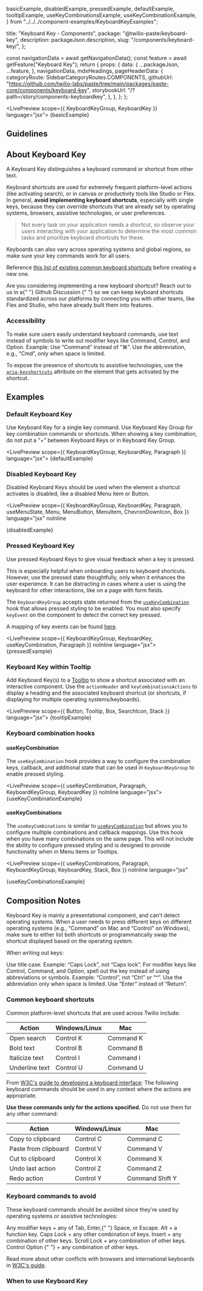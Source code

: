
  basicExample,
  disabledExample,
  pressedExample,
  defaultExample,
  tooltipExample,
  useKeyCombinationsExample,
  useKeyCombinationExample,
} from "../../../component-examples/KeyboardKeyExamples";

  title: "Keyboard Key - Components",
  package: "@twilio-paste/keyboard-key",
  description: packageJson.description,
  slug: "/components/keyboard-key/",
};


  const navigationData = await getNavigationData();
  const feature = await getFeature("Keyboard Key");
  return {
    props: {
      data: {
        ...packageJson,
        ...feature,
      },
      navigationData,
      mdxHeadings,
      pageHeaderData: {
        categoryRoute: SidebarCategoryRoutes.COMPONENTS,
        githubUrl: "https://github.com/twilio-labs/paste/tree/main/packages/paste-core/components/keyboard-key",
        storybookUrl: "/?path=/story/components-keyboardkey",
      },
    },
  };
};

<LivePreview scope={{ KeyboardKeyGroup, KeyboardKey }} language="jsx">
  {basicExample}
</LivePreview>

## Guidelines

## About Keyboard Key

A Keyboard Key distinguishes a keyboard command or shortcut from other text.

Keyboard shortcuts are used for extremely frequent platform-level actions (like activating search), or in canvas or productivity tools like Studio or Flex. In general, **avoid implementing keyboard shortcuts**, especially with single keys, because they can override shortcuts that are already set by operating systems, browsers, assistive technologies, or user preferences.

<Blockquote
  name="UI Copy: UX Guidelines for Command Names and Keyboard Shortcuts"
  source="Nielsen Norman Group"
  sourceUrl="https://www.nngroup.com/articles/ui-copy/#guidelines-for-command-shortcuts"
>
  Not every task on your application needs a shortcut, so observe your users interacting with your application to
  determine the most common tasks and prioritize keyboard shortcuts for these.
</Blockquote>

Keyboards can also vary across operating systems and global regions, so make sure your key commands work for all users.

Reference [this list of existing common keyboard shortcuts](#common-keyboard-shortcuts) before creating a new one.

<Box marginBottom="space60">
  <Callout variant="neutral">
    <CalloutHeading>Are you considering implementing a new keyboard shortcut?</CalloutHeading>
    <CalloutText>
      Reach out to us in a{" "}
      <Anchor
        href="https://github.com/twilio-labs/paste/discussions"
        showExternal={true}
        i18nExternalLinkLabel="Navigates to Paste Github Discussions"
      >
        Github Discussion
      </Anchor>{" "}
      so we can keep keyboard shortcuts standardized across our platforms by connecting you with other teams, like Flex
      and Studio, who have already built them into features.
    </CalloutText>
  </Callout>
</Box>

### Accessibility

To make sure users easily understand keyboard commands, use text instead of symbols to write out modifier keys like Command, Control, and Option. Example: Use “Command” instead of “⌘”. Use the abbreviation, e.g., “Cmd”, only when space is limited.

To expose the presence of shortcuts to assistive technologies, use the [`aria-keyshortcuts`](https://developer.mozilla.org/en-US/docs/Web/Accessibility/ARIA/Attributes/aria-keyshortcuts) attribute on the element that gets activated by the shortcut.

## Examples

### Default Keyboard Key

Use Keyboard Key for a single key command. Use Keyboard Key Group for key combination commands or shortcuts. When showing a key combination, do not put a “+” between Keyboard Keys or in Keyboard Key Group.

<LivePreview scope={{ KeyboardKeyGroup, KeyboardKey, Paragraph }} language="jsx">
  {defaultExample}
</LivePreview>

### Disabled Keyboard Key

Disabled Keyboard Keys should be used when the element a shortcut activates is disabled, like a disabled Menu item or Button.

<LivePreview
  scope={{ KeyboardKeyGroup, KeyboardKey, Paragraph, useMenuState, Menu, MenuButton, MenuItem, ChevronDownIcon, Box }}
  language="jsx"
  noInline
>
  {disabledExample}
</LivePreview>

### Pressed Keyboard Key

Use pressed Keyboard Keys to give visual feedback when a key is pressed.

This is especially helpful when onboarding users to keyboard shortcuts. However, use the pressed state thoughtfully, only when it enhances the user experience. It can be distracting in cases where a user is using the keyboard for other interactions, like on a page with form fields.

The `KeyboardKeyGroup` accepts state returned from the [`useKeyCombination`](#usekeycombination) hook that allows pressed styling to be enabled. You must also specify `keyEvent` on the component to detect the correct key pressed.

A mapping of key events can be found [here](https://www.freecodecamp.org/news/javascript-keycode-list-keypress-event-key-codes/).

<LivePreview scope={{ KeyboardKeyGroup, KeyboardKey, useKeyCombination, Paragraph }} noInline language="jsx">
  {pressedExample}
</LivePreview>

### Keyboard Key within Tooltip

Add Keyboard Key(s) to a [Tooltip](/components/tooltip) to show a shortcut associated with an interactive component. Use the `actionHeader` and `keyCombinationsActions` to display a heading and the associated keyboard shortcut (or shortcuts, if displaying for multiple operating systems/keyboards).

<LivePreview scope={{ Button, Tooltip, Box, SearchIcon, Stack }} language="jsx">
  {tooltipExample}
</LivePreview>

### Keyboard combination hooks

#### useKeyCombination

The `useKeyCombination` hook provides a way to configure the combination keys, callback, and additional state that can be used in `KeyboardKeyGroup` to enable pressed styling.

<LivePreview scope={{ useKeyCombination, Paragraph, KeyboardKeyGroup, KeyboardKey }} noInline language="jsx">
  {useKeyCombinationExample}
</LivePreview>

#### useKeyCombinations

The `useKeyCombinations` is similar to [`useKeyCombination`](#useKeyCombination) but allows you to configure multiple combinations and callback mappings. Use this hook when you have many combinations on the same page. This will not include the ability to configure pressed styling and is designed to provide functionality when in Menu items or Tooltips.

<LivePreview
  scope={{ useKeyCombinations, Paragraph, KeyboardKeyGroup, KeyboardKey, Stack, Box }}
  noInline
  language="jsx"
>
  {useKeyCombinationsExample}
</LivePreview>

## Composition Notes

Keyboard Key is mainly a presentational component, and can't detect operating systems. When a user needs to press different keys on different operating systems (e.g., “Command” on Mac and “Control” on Windows), make sure to either list both shortcuts or programmatically swap the shortcut displayed based on the operating system.

When writing out keys:

<List marginBottom="space60">
  <ListItem>Use title case. Example: “Caps Lock”, not “Caps lock”.</ListItem>
  <ListItem>
    For modifier keys like Control, Command, and Option, spell out the key instead of using abbreviations or symbols.
    Example: “Control”, not “Ctrl” or “^”. Use the abbreviation only when space is limited.
  </ListItem>
  <ListItem>Use “Enter” instead of “Return”.</ListItem>
</List>

### Common keyboard shortcuts

Common platform-level shortcuts that are used across Twilio include:

<Box marginBottom="space60">
  <Table>
    <THead>
      <Tr>
        <Th>Action</Th>
        <Th>Windows/Linux</Th>
        <Th>Mac</Th>
      </Tr>
    </THead>
    <TBody>
      <Tr>
        <Td>Open search</Td>
        <Td>
          <KeyboardKeyGroup>
            <KeyboardKey>Control</KeyboardKey>
            <KeyboardKey>K</KeyboardKey>
          </KeyboardKeyGroup>
        </Td>
        <Td>
          <KeyboardKeyGroup>
            <KeyboardKey>Command</KeyboardKey>
            <KeyboardKey>K</KeyboardKey>
          </KeyboardKeyGroup>
        </Td>
      </Tr>
      <Tr>
        <Td>Bold text</Td>
        <Td>
          <KeyboardKeyGroup>
            <KeyboardKey>Control</KeyboardKey>
            <KeyboardKey>B</KeyboardKey>
          </KeyboardKeyGroup>
        </Td>
        <Td>
          <KeyboardKeyGroup>
            <KeyboardKey>Command</KeyboardKey>
            <KeyboardKey>B</KeyboardKey>
          </KeyboardKeyGroup>
        </Td>
      </Tr>
      <Tr>
        <Td>Italicize text</Td>
        <Td>
          <KeyboardKeyGroup>
            <KeyboardKey>Control</KeyboardKey>
            <KeyboardKey>I</KeyboardKey>
          </KeyboardKeyGroup>
        </Td>
        <Td>
          <KeyboardKeyGroup>
            <KeyboardKey>Command</KeyboardKey>
            <KeyboardKey>I</KeyboardKey>
          </KeyboardKeyGroup>
        </Td>
      </Tr>
      <Tr>
        <Td>Underline text</Td>
        <Td>
          <KeyboardKeyGroup>
            <KeyboardKey>Control</KeyboardKey>
            <KeyboardKey>U</KeyboardKey>
          </KeyboardKeyGroup>
        </Td>
        <Td>
          <KeyboardKeyGroup>
            <KeyboardKey>Command</KeyboardKey>
            <KeyboardKey>U</KeyboardKey>
          </KeyboardKeyGroup>
        </Td>
      </Tr>
    </TBody>
  </Table>
</Box>

From [W3C's guide to developing a keyboard interface](https://www.w3.org/WAI/ARIA/apg/practices/keyboard-interface/#keyassignmentconventionsforcommonfunctions):
The following keyboard commands should be used in any context where the actions are appropriate.

**Use these commands only for the actions specified.** Do not use them for any other command:

<Box marginBottom="space60">
  <Table>
    <THead>
      <Tr>
        <Th>Action</Th>
        <Th>Windows/Linux</Th>
        <Th>Mac</Th>
      </Tr>
    </THead>
    <TBody>
      <Tr>
        <Td>Copy to clipboard</Td>
        <Td>
          <KeyboardKeyGroup>
            <KeyboardKey>Control</KeyboardKey>
            <KeyboardKey>C</KeyboardKey>
          </KeyboardKeyGroup>
        </Td>
        <Td>
          <KeyboardKeyGroup>
            <KeyboardKey>Command</KeyboardKey>
            <KeyboardKey>C</KeyboardKey>
          </KeyboardKeyGroup>
        </Td>
      </Tr>
      <Tr>
        <Td>Paste from clipboard</Td>
        <Td>
          <KeyboardKeyGroup>
            <KeyboardKey>Control</KeyboardKey>
            <KeyboardKey>V</KeyboardKey>
          </KeyboardKeyGroup>
        </Td>
        <Td>
          <KeyboardKeyGroup>
            <KeyboardKey>Command</KeyboardKey>
            <KeyboardKey>V</KeyboardKey>
          </KeyboardKeyGroup>
        </Td>
      </Tr>
      <Tr>
        <Td>Cut to clipboard</Td>
        <Td>
          <KeyboardKeyGroup>
            <KeyboardKey>Control</KeyboardKey>
            <KeyboardKey>X</KeyboardKey>
          </KeyboardKeyGroup>
        </Td>
        <Td>
          <KeyboardKeyGroup>
            <KeyboardKey>Command</KeyboardKey>
            <KeyboardKey>X</KeyboardKey>
          </KeyboardKeyGroup>
        </Td>
      </Tr>
      <Tr>
        <Td>Undo last action</Td>
        <Td>
          <KeyboardKeyGroup>
            <KeyboardKey>Control</KeyboardKey>
            <KeyboardKey>Z</KeyboardKey>
          </KeyboardKeyGroup>
        </Td>
        <Td>
          <KeyboardKeyGroup>
            <KeyboardKey>Command</KeyboardKey>
            <KeyboardKey>Z</KeyboardKey>
          </KeyboardKeyGroup>
        </Td>
      </Tr>
      <Tr>
        <Td>Redo action</Td>
        <Td>
          <KeyboardKeyGroup>
            <KeyboardKey>Control</KeyboardKey>
            <KeyboardKey>Y</KeyboardKey>
          </KeyboardKeyGroup>
        </Td>
        <Td>
          <KeyboardKeyGroup>
            <KeyboardKey>Command</KeyboardKey>
            <KeyboardKey>Shift</KeyboardKey>
            <KeyboardKey>Y</KeyboardKey>
          </KeyboardKeyGroup>
        </Td>
      </Tr>
    </TBody>
  </Table>
</Box>

### Keyboard commands to avoid

These keyboard commands should be avoided since they're used by operating systems or assistive technologies:

<List marginBottom="space60">
  <ListItem>
    Any modifier keys + any of <KeyboardKey>Tab</KeyboardKey>, <KeyboardKey>Enter</KeyboardKey>,{" "}
    <KeyboardKey>Space</KeyboardKey>, or <KeyboardKey>Escape</KeyboardKey>.
  </ListItem>
  <ListItem>
    <KeyboardKey>Alt</KeyboardKey> + a function key.
  </ListItem>
  <ListItem>
    <KeyboardKey>Caps Lock</KeyboardKey> + any other combination of keys.
  </ListItem>
  <ListItem>
    <KeyboardKey>Insert</KeyboardKey> + any combination of other keys.
  </ListItem>
  <ListItem>
    <KeyboardKey>Scroll Lock</KeyboardKey> + any combination of other keys.
  </ListItem>
  <ListItem>
    <KeyboardKeyGroup>
      <KeyboardKey>Control</KeyboardKey>
      <KeyboardKey>Option</KeyboardKey>
    </KeyboardKeyGroup>{" "}
    + any combination of other keys.
  </ListItem>
</List>

Read more about other conflicts with browsers and international keyboards in [W3C's guide](https://www.w3.org/WAI/ARIA/apg/practices/keyboard-interface/#keyboardshortcuts).

### When to use Keyboard Key

<DoDont>
  <Do title="Do" body="Implement keyboard shortcuts for extremely frequent platform-level actions." center />
  <Dont
    title="Don't"
    body="Don't implement keyboard shortcuts, especially single keys, for actions that aren't platform-level or for a canvas productivity tool. They should be used when there's already a high level of engagement and interaction on an action, and not as a way to increase engagement."
    center
  />
  <Do title="Do" body="Use full words for modifier keys, such as “Command” and “Control”." center />
  <Dont
    title="Don't"
    body="Don't use symbols like “⌘”. Only use abbreviations like “Cmd” when space is limited."
    center
  />
  <Do title="Do" body="For key combinations, place Keyboard Keys next to each other separated by a space." center />
  <Dont title="Don't" body="Don't use a “+” between key combinations." center />
</DoDont>
